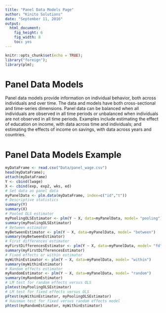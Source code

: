 ```yaml
---
title: "Panel Data Models Page"
author: "Kinito Solutions"
date: "September 11, 2016"
output: 
  html_document: 
    fig_height: 6
    fig_width: 8
    toc: yes
---
```


```r
knitr::opts_chunk$set(echo = TRUE);
library("foreign");
library(plm);
```

# Panel Data Models

Panel data models provide information on individual behavior, both across individuals and over time.  The data and models have both cross-sectional and time-series dimensions.  Panel data can be balanced when all individuals are observed in all time periods or unbalanced when individuals are not observed in all time periods. Examples include estimating the effect of education on income, with data across time and individuals; and estimating the effects of income on savings, with data across years and countries.

# Panel Data Models Example

```r
myDataFrame <- read.csv("Data/panel_wage.csv")
head(myDataFrame);
attach(myDataFrame)
Y <- cbind(lwage)
X <- cbind(exp, exp2, wks, ed)
# Set data as panel data
myPanelData <- plm.data(myDataFrame, index=c("id","t"))
# Descriptive statistics
summary(Y)
summary(X)
# Pooled OLS estimator
myPoolingOLSEstimator <- plm(Y ~ X, data=myPanelData, model= "pooling")
summary(myPoolingOLSEstimator)
# Between estimator
myBetweenEstimator <- plm(Y ~ X, data=myPanelData, model= "between")
summary(myBetweenEstimator)
# First differences estimator
myFirstDifferencesEstimator <- plm(Y ~ X, data=myPanelData, model= "fd")
summary(myFirstDifferencesEstimator)
# Fixed effects or within estimator
myWithinEstimator <- plm(Y ~ X, data=myPanelData, model= "within")
summary(myWithinEstimator)
# Random effects estimator
myRandomEstimator <- plm(Y ~ X, data=myPanelData, model= "random")
summary(myRandomEstimator)
# LM test for random effects versus OLS
plmtest(myPoolingOLSEstimator)
# LM test for fixed effects versus OLS
pFtest(myWithinEstimator, myPoolingOLSEstimator)
# Hausman test for fixed versus random effects model
phtest(myRandomEstimator, myWithinEstimator)
```
